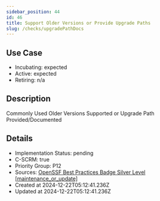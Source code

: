```yaml
---
sidebar_position: 44
id: 46
title: Support Older Versions or Provide Upgrade Paths
slug: /checks/upgradePathDocs
---
```


## Use Case
<!-- LEVELS:START -->
- Incubating: expected
- Active: expected
- Retiring: n/a
<!-- LEVELS:END -->

<!-- DESCRIPTION:START -->
## Description
Commonly Used Older Versions Supported or Upgrade Path Provided/Documented
<!-- DESCRIPTION:END -->

<!-- DETAILS:START -->
## Details
- Implementation Status: pending
- C-SCRM: true
- Priority Group: P12
- Sources: [OpenSSF Best Practices Badge Silver Level [maintenance_or_update]](https://www.bestpractices.dev/en/criteria?details=true&rationale=true#1.maintenance_or_update)
- Created at 2024-12-22T05:12:41.236Z
- Updated at 2024-12-22T05:12:41.236Z
<!-- DETAILS:END -->
